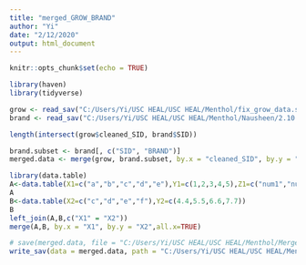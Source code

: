 ```yaml
---
title: "merged_GROW_BRAND"
author: "Yi"
date: "2/12/2020"
output: html_document
---
```


```r
knitr::opts_chunk$set(echo = TRUE)
```

```r
library(haven)
library(tidyverse)
```

```r
grow <- read_sav("C:/Users/Yi/USC HEAL/USC HEAL/Menthol/fix_grow_data.sav")
brand <- read_sav("C:/Users/Yi/USC HEAL/USC HEAL/Menthol/Nausheen/2.10.20 updated data set with CTSI.sav")
```

```r
length(intersect(grow$cleaned_SID, brand$SID))
```

```r
brand.subset <- brand[, c("SID", "BRAND")]
merged.data <- merge(grow, brand.subset, by.x = "cleaned_SID", by.y = "SID", all.x = TRUE)
```

```r
library(data.table)
A<-data.table(X1=c("a","b","c","d","e"),Y1=c(1,2,3,4,5),Z1=c("num1","num2","num3","num4","num5"))
A
B<-data.table(X2=c("c","d","e","f"),Y2=c(4.4,5.5,6.6,7.7))
B
left_join(A,B,c("X1" = "X2"))
merge(A,B, by.x = "X1", by.y = "X2",all.x=TRUE)
```

```r
# save(merged.data, file = "C:/Users/Yi/USC HEAL/USC HEAL/Menthol/Merged_GROW_BRAND.Rdata")
write_sav(data = merged.data, path = "C:/Users/Yi/USC HEAL/USC HEAL/Menthol/Merged_GROW_BRAND.sav")
```

